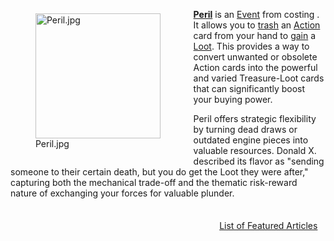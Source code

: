 <div style="float: left; margin: 0.5em 0.9em 0.4em 0;">[[File:Peril.jpg|200px]]</div>

'''[[Peril]]''' is an [[Event]] from {{Set|Plunder}} costing {{Cost|2}}. It allows you to [[trash]] an [[Action]] card from your hand to [[gain]] a [[Loot]]. This provides a way to convert unwanted or obsolete Action cards into the powerful and varied Treasure-Loot cards that can significantly boost your buying power.

Peril offers strategic flexibility by turning dead draws or outdated engine pieces into valuable resources. Donald X. described its flavor as "sending someone to their certain death, but you do get the Loot they were after," capturing both the mechanical trade-off and the thematic risk-reward nature of exchanging your forces for valuable plunder.

<div style="float: right; margin: 0.5em 0.9em 0.4em 0;">[[List of Featured Articles]]</div>